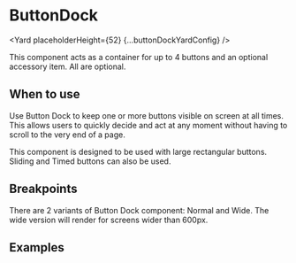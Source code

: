 




# ButtonDock

<Yard placeholderHeight={52} {...buttonDockYardConfig} />

This component acts as a container for up to 4 buttons and an optional accessory item. All are optional.

## When to use

Use Button Dock to keep one or more buttons visible on screen at all times. This allows users to quickly decide and act at any moment without having to scroll to the very end of a page.

This component is designed to be used with large rectangular buttons. Sliding and Timed buttons can also be used.

## Breakpoints

There are 2 variants of Button Dock component: Normal and Wide. The wide version will render for screens wider than 600px.

## Examples

<Example title="Basic" path="button-dock/basic.tsx">
  <Basic />
</Example>

<Exports
  component={ButtonDockExports}
  title="Button Dock exports"
  path="baseui/button-dock"
/>
